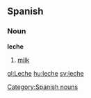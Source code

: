 ==Spanish==
===Noun===
'''leche'''

# [[milk]]

[[Category:Spanish nouns]]

[[gl:Leche]]
[[hu:leche]]
[[sv:leche]]
